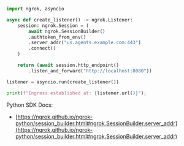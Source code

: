 ```python
import ngrok, asyncio

async def create_listener() -> ngrok.Listener:
    session: ngrok.Session = (
        await ngrok.SessionBuilder()
        .authtoken_from_env()
        .server_addr("us.agents.example.com:443")
        .connect()
    )

    return (await session.http_endpoint()
        .listen_and_forward("http://localhost:8080"))

listener = asyncio.run(create_listener())

print(f"Ingress established at: {listener.url()}");
```

Python SDK Docs:

- [https://ngrok.github.io/ngrok-python/session_builder.html#ngrok.SessionBuilder.server_addr](https://ngrok.github.io/ngrok-python/session_builder.html#ngrok.SessionBuilder.server_addr)
